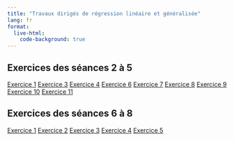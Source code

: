 ```yaml
---
title: "Travaux dirigés de régression linéaire et généralisée"
lang: fr
format:
  live-html:
    code-background: true
---
```


## Exercices des séances 2 à 5

[Exercice 1](/posts/td2-exo1.html)
[Exercice 3](/posts/td2-exo3.html)
[Exercice 4](/posts/td2-exo4.html)
[Exercice 6](/posts/td2-exo6.html)
[Exercice 7](/posts/td2-exo7.html)
[Exercice 8](/posts/td2-exo8.html)
[Exercice 9](/posts/td2-exo9.html)
[Exercice 10](/posts/td2-exo10.html)
[Exercice 11](/posts/td2-exo11.html)


## Exercices des séances 6 à 8

[Exercice 1](/posts/td6-exo1.html)
[Exercice 2](/posts/td6-exo2.html)
[Exercice 3](/posts/td6-exo3.html)
[Exercice 4](/posts/td6-exo4.html)
[Exercice 5](/posts/td6-exo5.html)